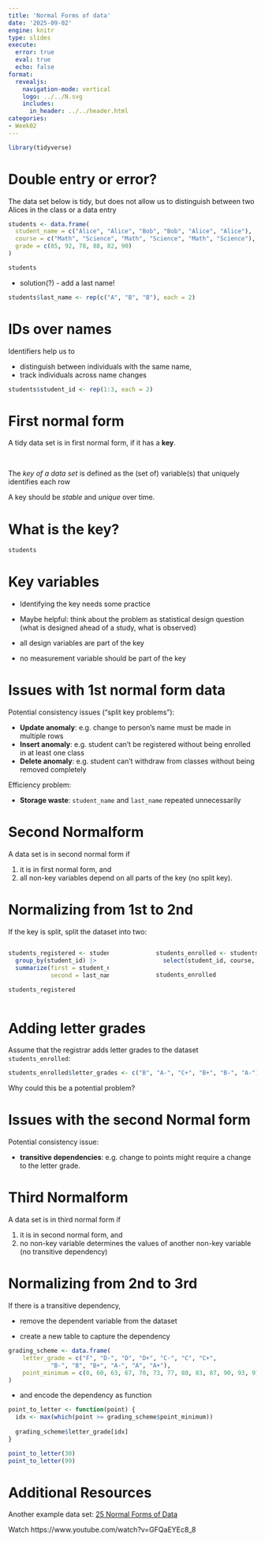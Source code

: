 ```yaml
---
title: 'Normal Forms of data'
date: '2025-09-02'
engine: knitr
type: slides
execute:
  error: true
  eval: true
  echo: false
format:
  revealjs:
    navigation-mode: vertical
    logo: ../../N.svg
    includes:
      in_header: ../../header.html
categories:
- Week02
--- 
```


```r
library(tidyverse)
```

# Double entry or error?

The data set below is tidy, but does not allow us to distinguish between two Alices in the class or a data entry

```r
students <- data.frame(
  student_name = c("Alice", "Alice", "Bob", "Bob", "Alice", "Alice"),
  course = c("Math", "Science", "Math", "Science", "Math", "Science"),
  grade = c(85, 92, 78, 88, 82, 90)
)

students
```

- solution(?) - add a last name!
```r
students$last_name <- rep(c("A", "B", "B"), each = 2)
```

# IDs over names

Identifiers help us to 

- distinguish between individuals with the same name, 
- track individuals across name changes

```r
students$student_id <- rep(1:3, each = 2)
```


# First normal form 

A tidy data set is in first normal form, if it has a **key**.

<br>


The *key of a data set* is defined as the (set of) variable(s) that uniquely identifies each row

A key should be *stable* and *unique* over time.



# What is the key?

```r
students
```

# Key variables

- Identifying the key needs some practice

- Maybe helpful: think about the problem as statistical design question (what is designed ahead of a study, what is observed)

- all design variables are part of the key

- no measurement variable should be part of the key

# Issues with 1st normal form data

Potential consistency issues ("split key problems"):

- **Update anomaly**: e.g. change to person's name  must be made in multiple rows
- **Insert anomaly**: e.g. student can't be registered without being enrolled in at least one class
- **Delete anomaly**: e.g. student can't withdraw from classes without being removed completely


Efficiency problem:

- **Storage waste**:  `student_name` and `last_name` repeated unnecessarily

# Second Normalform

A data set is in second normal form if

1. it is in first normal form, and
2. all non-key variables depend on all parts of the key (no split key).


# Normalizing from 1st to 2nd

If the key is split, split the dataset into two:

:::: {.columns}

::: {.column width="40%"}

```r
students_registered <- students |> 
  group_by(student_id) |>
  summarize(first = student_name[1], 
            second = last_name[1])

students_registered
```
:::

::: {.column width="10%"}
<!-- empty column to create gap -->
:::

::: {.column width="40%"}

```r
students_enrolled <- students |>
  select(student_id, course, grade) 

students_enrolled
```

:::

::::

# Adding letter grades

Assume that the registrar adds letter grades to the dataset `students_enrolled`:

```r
students_enrolled$letter_grades <- c("B", "A-", "C+", "B+", "B-", "A-")
```

Why could this be a potential problem?

# Issues with the second Normal form

Potential consistency issue: 

- **transitive dependencies**: e.g. change to points might require a change to the letter grade.


# Third Normalform

A data set is in third normal form if

1. it is in second normal form, and
2. no non-key variable determines the values of another non-key variable (no transitive dependency)

# Normalizing from 2nd to 3rd

If there is a transitive dependency, 

- remove the dependent variable from the dataset

- create a new table to capture the dependency 

```r
grading_scheme <- data.frame(
    letter_grade = c("F", "D-", "D", "D+", "C-", "C", "C+", 
            "B-", "B", "B+", "A-", "A", "A+"),
    point_minimum = c(0, 60, 63, 67, 70, 73, 77, 80, 83, 87, 90, 93, 97)
)
```

- and encode the dependency as function
```r
point_to_letter <- function(point) {
  idx <- max(which(point >= grading_scheme$point_minimum))
  
  grading_scheme$letter_grade[idx]
}
```

```r
point_to_letter(30)
point_to_letter(99)
```




# Additional Resources

Another example data set: [25  Normal Forms of Data
](https://srvanderplas.github.io/stat-computing-r-python/part-wrangling/05b-normal-forms.html)

Watch https://www.youtube.com/watch?v=GFQaEYEc8_8
